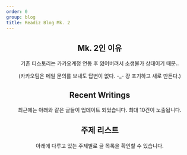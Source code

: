 ```yaml
---
order: 0
group: blog
title: Readiz Blog Mk. 2
---
```


<Header title="Blog 소개" />

## Mk. 2인 이유

기존 티스토리는 카카오계정 연동 후 잃어버려서 소생불가 상태이기 때문..

(카카오팀은 메일 문의를 보내도 답변이 없다. -_- 걍 포기하고 새로 만든다.)

## Recent Writings

최근에는 아래와 같은 글들이 업데이트 되었습니다. 최대 10건이 노출됩니다.

<RecentWritings />

## 주제 리스트

아래에 다루고 있는 주제별로 글 목록을 확인할 수 있습니다.

<TagSummary />

<Comment />